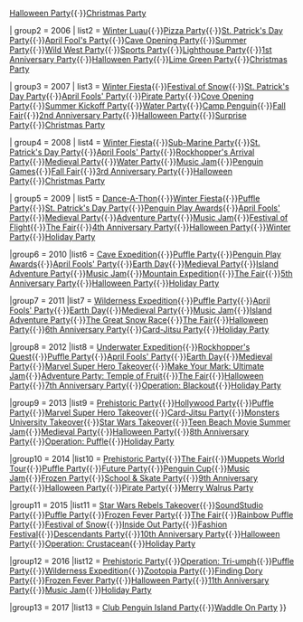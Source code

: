 {{Navbox

| name  = Party
| title = Parties of ''Club Penguin'' <small>([[templates/Events|Click here to see events]])</small>
| group1 = 2005
| list1  = [[Beta Test Party]]{{·}}[[Halloween Party 2005|Halloween Party]]{{·}}[[Christmas Party 2005|Christmas Party]]

| group2 = 2006
| list2  = [[Winter Luau]]{{·}}[[Pizza Party]]{{·}}[[St. Patrick's Day Party 2006|St. Patrick's Day Party]]{{·}}[[April Fool's Party 2006|April Fool's Party]]{{·}}[[Cave Opening Party]]{{·}}[[Summer Party 2006|Summer Party]]{{·}}[[Wild West Party]]{{·}}[[Sports Party]]{{·}}[[Lighthouse Party]]{{·}}[[1st Anniversary Party]]{{·}}[[Halloween Party 2006|Halloween Party]]{{·}}[[Lime Green Party]]{{·}}[[Christmas Party 2006|Christmas Party]]

| group3 = 2007
| list3  = [[Winter Fiesta 2007|Winter Fiesta]]{{·}}[[Festival of Snow 2007|Festival of Snow]]{{·}}[[St. Patrick's Day Party 2007|St. Patrick's Day Party]]{{·}}[[April Fools' Party 2007|April Fools' Party]]{{·}}[[Pirate Party 2007|Pirate Party]]{{·}}[[Cove Opening Party]]{{·}}[[Summer Kickoff Party]]{{·}}[[Water Party 2007|Water Party]]{{·}}[[Camp Penguin]]{{·}}[[Fall Fair 2007|Fall Fair]]{{·}}[[2nd Anniversary Party]]{{·}}[[Halloween Party 2007|Halloween Party]]{{·}}[[Surprise Party]]{{·}}[[Christmas Party 2007|Christmas Party]]

| group4 = 2008
| list4  = [[Winter Fiesta 2008|Winter Fiesta]]{{·}}[[Sub-Marine Party]]{{·}}[[St. Patrick's Day Party 2008|St. Patrick's Day Party]]{{·}}[[April Fools' Party 2008|April Fools' Party]]{{·}}[[Rockhopper's Arrival Party]]{{·}}[[Medieval Party 2008|Medieval Party]]{{·}}[[Water Party 2008|Water Party]]{{·}}[[Music Jam 2008|Music Jam]]{{·}}[[Penguin Games]]{{·}}[[Fall Fair 2008|Fall Fair]]{{·}}[[3rd Anniversary Party]]{{·}}[[Halloween Party 2008|Halloween Party]]{{·}}[[Christmas Party 2008|Christmas Party]]

| group5 = 2009
| list5  = [[Dance-A-Thon]]{{·}}[[Winter Fiesta 2009|Winter Fiesta]]{{·}}[[Puffle Party 2009|Puffle Party]]{{·}}[[St. Patrick's Day Party 2009|St. Patrick's Day Party]]{{·}}[[Penguin Play Awards 2009|Penguin Play Awards]]{{·}}[[April Fools' Party 2009|April Fools' Party]]{{·}}[[Medieval Party 2009|Medieval Party]]{{·}}[[Adventure Party 2009|Adventure Party]]{{·}}[[Music Jam 2009|Music Jam]]{{·}}[[Festival of Flight]]{{·}}[[The Fair 2009|The Fair]]{{·}}[[4th Anniversary Party]]{{·}}[[Halloween Party 2009|Halloween Party]]{{·}}[[Winter Party]]{{·}}[[Holiday Party 2009|Holiday Party]]

|group6 = 2010
|list6  = [[Cave Expedition]]{{·}}[[Puffle Party 2010|Puffle Party]]{{·}}[[Penguin Play Awards 2010|Penguin Play Awards]]{{·}}[[April Fools' Party 2010|April Fools' Party]]{{·}}[[Earth Day 2010|Earth Day]]{{·}}[[Medieval Party 2010|Medieval Party]]{{·}}[[Island Adventure Party 2010|Island Adventure Party]]{{·}}[[Music Jam 2010|Music Jam]]{{·}}[[Mountain Expedition]]{{·}}[[The Fair 2010|The Fair]]{{·}}[[5th Anniversary Party]]{{·}}[[Halloween Party 2010|Halloween Party]]{{·}}[[Holiday Party 2010|Holiday Party]]

|group7 = 2011
|list7 = [[Wilderness Expedition 2011|Wilderness Expedition]]{{·}}[[Puffle Party 2011|Puffle Party]]{{·}}[[April Fools' Party 2011|April Fools' Party]]{{·}}[[Earth Day 2011|Earth Day]]{{·}}[[Medieval Party 2011|Medieval Party]]{{·}}[[Music Jam 2011|Music Jam]]{{·}}[[Island Adventure Party 2011|Island Adventure Party]]{{·}}[[The Great Snow Race]]{{·}}[[The Fair 2011|The Fair]]{{·}}[[Halloween Party 2011|Halloween Party]]{{·}}[[6th Anniversary Party]]{{·}}[[Card-Jitsu Party 2011|Card-Jitsu Party‎]]{{·}}[[Holiday Party 2011|Holiday Party‎]]

|group8 = 2012
|list8 = [[Underwater Expedition]]{{·}}[[Rockhopper's Quest]]{{·}}[[Puffle Party 2012|Puffle Party]]{{·}}[[April Fools' Party 2012|April Fools' Party]]{{·}}[[Earth Day 2012|Earth Day]]{{·}}[[Medieval Party 2012|Medieval Party]]{{·}}[[Marvel Super Hero Takeover 2012|Marvel Super Hero Takeover]]{{·}}[[Make Your Mark: Ultimate Jam]]{{·}}[[Adventure Party: Temple of Fruit]]{{·}}[[The Fair 2012|The Fair]]{{·}}[[Halloween Party 2012|Halloween Party]]{{·}}[[7th Anniversary Party]]{{·}}[[Operation: Blackout]]{{·}}[[Holiday Party 2012|Holiday Party]]

|group9 = 2013
|list9 = [[Prehistoric Party 2013|Prehistoric Party]]{{·}}[[Hollywood Party]]{{·}}[[Puffle Party 2013|Puffle Party]]{{·}}[[Marvel Super Hero Takeover 2013|Marvel Super Hero Takeover]]{{·}}[[Card-Jitsu Party 2013|Card-Jitsu Party]]{{·}}[[Monsters University Takeover]]{{·}}[[Star Wars Takeover]]{{·}}[[Teen Beach Movie Summer Jam]]{{·}}[[Medieval Party 2013|Medieval Party]]{{·}}[[Halloween Party 2013|Halloween Party]]{{·}}[[8th Anniversary Party]]{{·}}[[Operation: Puffle]]{{·}}[[Holiday Party 2013|Holiday Party]]

|group10 = 2014
|list10 = [[Prehistoric Party 2014|Prehistoric Party]]{{·}}[[The Fair 2014|The Fair]]{{·}}[[Muppets World Tour]]{{·}}[[Puffle Party 2014|Puffle Party]]{{·}}[[Future Party|Future Party]]{{·}}[[Penguin Cup]]{{·}}[[Music Jam 2014|Music Jam]]{{·}}[[Frozen Party]]{{·}}[[School & Skate Party]]{{·}}[[9th Anniversary Party]]{{·}}[[Halloween Party 2014|Halloween Party]]{{·}}[[Pirate Party 2014|Pirate Party]]{{·}}[[Merry Walrus Party]]

|group11 = 2015
|list11 = [[Star Wars Rebels Takeover]]{{·}}[[SoundStudio Party]]{{·}}[[Puffle Party 2015|Puffle Party]]{{·}}[[Frozen Fever Party 2015|Frozen Fever Party]]{{·}}[[The Fair 2015|The Fair]]{{·}}[[Rainbow Puffle Party]]{{·}}[[Festival of Snow 2015|Festival of Snow]]{{·}}[[Inside Out Party]]{{·}}[[Fashion Festival]]{{·}}[[Descendants Party]]{{·}}[[10th Anniversary Party]]{{·}}[[Halloween Party 2015|Halloween Party]]{{·}}[[Operation: Crustacean]]{{·}}[[Holiday Party 2015|Holiday Party]]

|group12 = 2016
|list12 = [[Prehistoric Party 2016|Prehistoric Party]]{{·}}[[Operation: Tri-umph]]{{·}}[[Puffle Party 2016|Puffle Party]]{{·}}[[Wilderness Expedition 2016|Wilderness Expedition]]{{·}}[[Zootopia Party]]{{·}}[[Finding Dory Party]]{{·}}[[Frozen Fever Party 2016|Frozen Fever Party]]{{·}}[[Halloween Party 2016|Halloween Party]]{{·}}[[11th Anniversary Party]]{{·}}[[Music Jam 2016|Music Jam]]{{·}}[[Holiday Party 2016|Holiday Party]]

|group13 = 2017
|list13 = [[Club Penguin Island Party]]{{·}}[[Waddle On Party]]
}}
